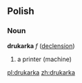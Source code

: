 ==Polish==
===Noun===
'''drukarka''' ''f'' ([[Wiktionary Appendix:Polish hard feminine noun declension|declension]])
# a printer (machine)

[[pl:drukarka]]
[[zh:drukarka]]